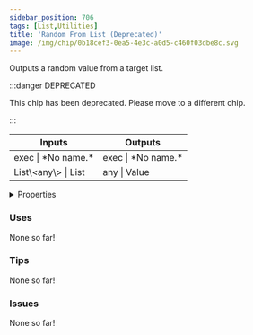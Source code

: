 ```yaml
---
sidebar_position: 706
tags: [List,Utilities]
title: 'Random From List (Deprecated)'
image: /img/chip/0b18cef3-0ea5-4e3c-a0d5-c460f03dbe8c.svg
---
```


Outputs a random value from a target list.

:::danger DEPRECATED

This chip has been deprecated. Please move to a different chip.

:::

<IChip uuid="0b18cef3-0ea5-4e3c-a0d5-c460f03dbe8c"/>

<table><thead><tr><th>Inputs</th><th>Outputs</th></tr></thead><tbody><tr><td>exec | *No name.*</td><td>exec | *No name.*</td></tr><tr><td>List\&lt;any\&gt; | List</td><td>any | Value</td></tr></tbody></table>

<details>
  <summary>Properties</summary>
  <div>
    <div>
    <table>
      <tbody>
        <tr>
          <td>Is beta required?</td>
          <td>No</td>
        </tr>
        <tr>
          <td>Is chip a trolling risk?</td>
          <td>No</td>
        </tr>
        <tr>
          <td>Is chip a role assignment risk?</td>
          <td>No</td>
        </tr>
        <tr>
          <td>Chip UUID</td>
          <td>0b18cef3-0ea5-4e3c-a0d5-c460f03dbe8c</td>
        </tr>
        <tr>
          <td>Room availability</td>
          <td>Available everywhere</td>
        </tr>
      </tbody>
    </table>
    </div>
  </div>
</details>

### Uses

None so far!

### Tips

None so far!

### Issues

None so far!